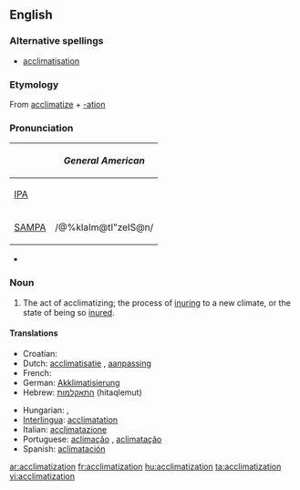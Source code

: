 {{wikipedia}}
==English==

===Alternative spellings===
* [[acclimatisation]]

===Etymology===
From [[acclimatize]] + [[-ation]]

===Pronunciation===
{| border=1 cellpadding=5
! !! ''General American''
|-
| [[w:IPA|IPA]] || {{IPAchar|/əˌklaɪmətɪˈzeɪʃən/}}
|-
| [[w:SAMPA|SAMPA]] || /@%klaIm@tI"zeIS@n/
|}
* {{audio|en-us-acclimatization.ogg|Audio (US)}}

===Noun===
{{en-noun}}

# The act of acclimatizing; the process of [[inuring]] to a new climate, or the state of being so [[inure]]d.

====Translations====
{{trans-top|the act of acclimatizing}}
* Croatian: {{t-|hr|aklimatizacija|f}}
* Dutch: [[acclimatisatie]] {{f}}, [[aanpassing]] {{f}}
* French: {{t+|fr|acclimatation|f}}
* German: [[Akklimatisierung]] {{f}}
* Hebrew: [[התאקלמות]] (hitaqlemut)
{{trans-mid}}
* Hungarian: {{t|hu|akklimatizálás}}, {{t|hu|akklimatizálódás}}
* [[Interlingua]]: [[acclimatation]]
* Italian: [[acclimatazione]] {{f}}
* Portuguese: [[aclimação]] {{f}}, [[aclimatação]] {{f}}
* Spanish: [[aclimatación]] {{f}}
{{trans-bottom}}

[[ar:acclimatization]]
[[fr:acclimatization]]
[[hu:acclimatization]]
[[ta:acclimatization]]
[[vi:acclimatization]]